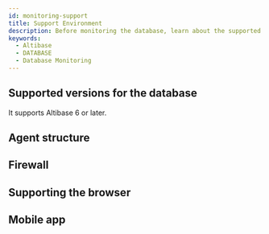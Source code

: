```yaml
---
id: monitoring-support
title: Support Environment
description: Before monitoring the database, learn about the supported database types.
keywords:
  - Altibase
  - DATABASE
  - Database Monitoring
---
```



<V2Note product="Altibase" />


<Desc name='Altibase' />

## Supported versions for the database

It supports Altibase 6 or later.


<DBsupportNote />

## Agent structure


<Dbsupportenvagentconstruction />

## Firewall


<Proxy />

## Supporting the browser


<Supportedbrowser />

## Mobile app


<Mobileapp />
